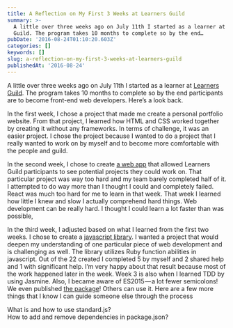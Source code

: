 ```yaml
---
title: A Reflection on My First 3 Weeks at Learners Guild
summary: >-
  A little over three weeks ago on July 11th I started as a learner at Learners
  Guild. The program takes 10 months to complete so by the end…
pubDate: '2016-08-24T01:10:20.603Z'
categories: []
keywords: []
slug: a-reflection-on-my-first-3-weeks-at-learners-guild
publishedAt: '2016-08-24'
---
```


A little over three weeks ago on July 11th I started as a learner at [Learners Guild](https://www.learnersguild.org/). The program takes 10 months to complete so by the end participants are to become front-end web developers. Here’s a look back.

In the first week, I chose a project that made me create a personal portfolio website. From that project, I learned how HTML and CSS worked together by creating it without any frameworks. In terms of challenge, it was an easier project. I chose the project because I wanted to do a project that I really wanted to work on by myself and to become more comfortable with the people and guild.

In the second week, I chose to create [a web app](https://github.com/jamestewartjr/cagey-lapwing) that allowed Learners Guild participants to see potential projects they could work on. That particular project was way too hard and my team barely completed half of it. I attempted to do way more than I thought I could and completely failed. React was much too hard for me to learn in that week. That week I learned how little I knew and slow I actually comprehend hard things. Web development can be really hard. I thought I could learn a lot faster than was possible,

In the third week, I adjusted based on what I learned from the first two weeks. I chose to create a [javascript library](https://github.com/jamestewartjr/js-ruby-speak). I wanted a project that would deepen my understanding of one particular piece of web development and is challenging as well. The library utilizes Ruby function abilities in javascript. Out of the 22 created I completed 5 by myself and 2 shared help and 1 with significant help. I’m very happy about that result because most of the work happened later in the week. Week 3 is also when I learned TDD by using Jasmine. Also, I became aware of ES2015 — a lot fewer semicolons! We even published [the package](https://www.npmjs.com/package/js-ruby-speak)! Others can use it. Here are a few more things that I know I can guide someone else through the process

What is and how to use standard.js?  
How to add and remove dependencies in package.json?
